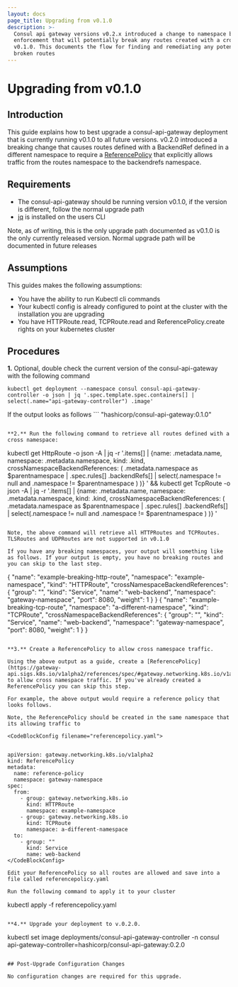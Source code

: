 ```yaml
---
layout: docs
page_title: Upgrading from v0.1.0
description: >-
  Consul api gateway versions v0.2.x introduced a change to namespace backend ref
  enforcement that will potentially break any routes created with a cross namespace in
  v0.1.0. This documents the flow for finding and remediating any potentially
  broken routes
---
```


# Upgrading from v0.1.0


## Introduction

This guide explains how to best upgrade a consul-api-gateway deployment that is currently
running v0.1.0 to all future versions. v0.2.0 introduced a breaking change that
causes routes defined with a BackendRef defined in a different namespace to
require a [ReferencePolicy](https://gateway-api.sigs.k8s.io/v1alpha2/references/spec/#gateway.networking.k8s.io/v1alpha2.ReferencePolicy)
that explicitly allows traffic from the routes namespace to the backendrefs namespace.



## Requirements

- The consul-api-gateway should be running version v0.1.0, if the version is different, follow the normal upgrade path
- [jq](https://stedolan.github.io/jq/download/) is installed on the users CLI

Note, as of writing, this is the only upgrade path documented as v0.1.0 is the only currently released version. Normal upgrade path will be documented
in future releases

## Assumptions

This guides makes the following assumptions:

- You have the ability to run Kubectl cli commands
- Your kubectl config is already configured to point at the cluster with the installation you are upgrading
- You have HTTPRoute.read, TCPRoute.read and ReferencePolicy.create rights on your kubernetes cluster


## Procedures

**1.** Optional, double check the current version of the consul-api-gateway with the following command

```
kubectl get deployment --namespace consul consul-api-gateway-controller -o json | jq '.spec.template.spec.containers[] | select(.name="api-gateway-controller") .image'
```

If the output looks as follows ```
"hashicorp/consul-api-gateway:0.1.0"
```, continue following this upgrade path.

**2.** Run the following command to retrieve all routes defined with a cross namespace:

```
kubectl get HttpRoute -o json -A | jq -r '.items[] | {name: .metadata.name, namespace: .metadata.namespace, kind: .kind, crossNamespaceBackendReferences: ( .metadata.namespace as $parentnamespace | .spec.rules[] .backendRefs[] | select(.namespace != null and .namespace != $parentnamespace )  )}  ' && kubectl get TcpRoute -o json -A | jq -r '.items[] | {name: .metadata.name, namespace: .metadata.namespace, kind: .kind, crossNamespaceBackendReferences: ( .metadata.namespace as $parentnamespace | .spec.rules[] .backendRefs[] | select(.namespace != null and .namespace != $parentnamespace )  )}  '

```

Note, the above command will retrieve all HTTPRoutes and TCPRoutes. TLSRoutes and UDPRoutes are not supported in v0.1.0

If you have any breaking namespaces, your output will something like as follows. If your output is empty, you have no breaking routes and you can skip to the last step.

```
{
  "name": "example-breaking-http-route",
  "namespace": "example-namespace",
  "kind": "HTTPRoute",
  "crossNamespaceBackendReferences": {
    "group": "",
    "kind": "Service",
    "name": "web-backend",
    "namespace": "gateway-namespace",
    "port": 8080,
    "weight": 1
  }
}
{
  "name": "example-breaking-tcp-route",
  "namespace": "a-different-namespace",
  "kind": "TCPRoute",
  "crossNamespaceBackendReferences": {
    "group": "",
    "kind": "Service",
    "name": "web-backend",
    "namespace": "gateway-namespace",
    "port": 8080,
    "weight": 1
  }
}
```

**3.** Create a ReferencePolicy to allow cross namespace traffic.

Using the above output as a guide, create a [ReferencePolicy](https://gateway-api.sigs.k8s.io/v1alpha2/references/spec/#gateway.networking.k8s.io/v1alpha2.ReferencePolicy) to allow cross namespace traffic. If you've already created a ReferencePolicy you can skip this step.

For example, the above output would require a reference policy that looks follows.

Note, the ReferencePolicy should be created in the same namespace that its allowing traffic to

<CodeBlockConfig filename="referencepolicy.yaml">


apiVersion: gateway.networking.k8s.io/v1alpha2
kind: ReferencePolicy
metadata:
  name: reference-policy
  namespace: gateway-namespace
spec:
  from:
    - group: gateway.networking.k8s.io
      kind: HTTPRoute
      namespace: example-namespace
    - group: gateway.networking.k8s.io
      kind: TCPRoute
      namespace: a-different-namespace
  to:
    - group: ""
      kind: Service
      name: web-backend
</CodeBlockConfig>

Edit your ReferencePolicy so all routes are allowed and save into a file called referencepolicy.yaml

Run the following command to apply it to your cluster

```
kubectl apply -f referencepolicy.yaml
```

**4.** Upgrade your deployment to v.0.2.0.
```
kubectl set image deployments/consul-api-gateway-controller -n consul api-gateway-controller=hashicorp/consul-api-gateway:0.2.0
```

## Post-Upgrade Configuration Changes

No configuration changes are required for this upgrade.
